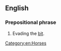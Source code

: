 ==English==

===Prepositional phrase===
{{en-PP|[[behind]] the [[bit]]}}

# {{idiomatic|of a horse}} Evading the [[bit]].

[[Category:en:Horses]]